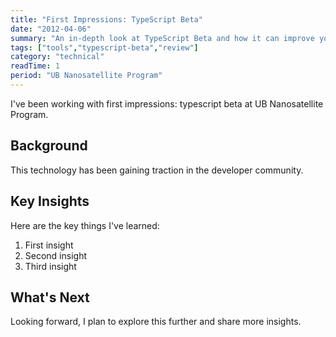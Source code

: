 ```yaml
---
title: "First Impressions: TypeScript Beta"
date: "2012-04-06"
summary: "An in-depth look at TypeScript Beta and how it can improve your workflow."
tags: ["tools","typescript-beta","review"]
category: "technical"
readTime: 1
period: "UB Nanosatellite Program"
---
```


I've been working with first impressions: typescript beta at UB Nanosatellite Program.

## Background

This technology has been gaining traction in the developer community.

## Key Insights

Here are the key things I've learned:

1. First insight
2. Second insight
3. Third insight

## What's Next

Looking forward, I plan to explore this further and share more insights.

